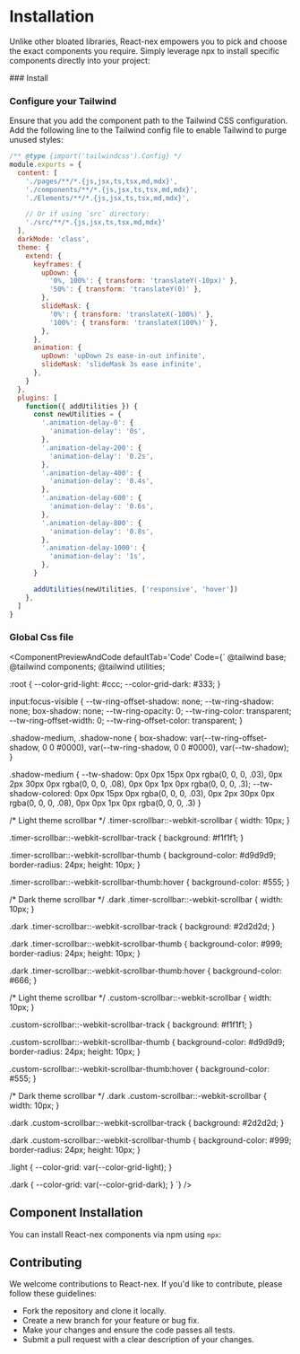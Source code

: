 
# Installation

Unlike other bloated libraries, React-nex empowers you to pick and choose the exact components you require. Simply leverage npx to install specific components directly into your project:

<Steps>
### Install  

<CommandBlock command="npm i react-nex@latest" />

### Configure your Tailwind

<Callout type="info">
  Ensure that you add the component path to the Tailwind CSS configuration. Add the following line to the Tailwind config file to enable Tailwind to purge unused styles:
</Callout>

```javascript
/** @type {import('tailwindcss').Config} */
module.exports = {
  content: [
    './pages/**/*.{js,jsx,ts,tsx,md,mdx}',
    './components/**/*.{js,jsx,ts,tsx,md,mdx}',
    './Elements/**/*.{js,jsx,ts,tsx,md,mdx}',

    // Or if using `src` directory:
    './src/**/*.{js,jsx,ts,tsx,md,mdx}'
  ],
  darkMode: 'class',
  theme: {
    extend: {
      keyframes: {
        upDown: {
          '0%, 100%': { transform: 'translateY(-10px)' },
          '50%': { transform: 'translateY(0)' },
        },
        slideMask: {
          '0%': { transform: 'translateX(-100%)' },
          '100%': { transform: 'translateX(100%)' },
        },
      },
      animation: {
        upDown: 'upDown 2s ease-in-out infinite',
        slideMask: 'slideMask 3s ease infinite',
      },
    }
  },
  plugins: [
    function({ addUtilities }) {
      const newUtilities = {
        '.animation-delay-0': {
          'animation-delay': '0s',
        },
        '.animation-delay-200': {
          'animation-delay': '0.2s',
        },
        '.animation-delay-400': {
          'animation-delay': '0.4s',
        },
        '.animation-delay-600': {
          'animation-delay': '0.6s',
        },
        '.animation-delay-800': {
          'animation-delay': '0.8s',
        },
        '.animation-delay-1000': {
          'animation-delay': '1s',
        },
      }

      addUtilities(newUtilities, ['responsive', 'hover'])
    },
  ]
}
```

### Global Css file

<ComponentPreviewAndCode 
defaultTab='Code'
Code={`
@tailwind base;
@tailwind components;
@tailwind utilities;


:root {
  --color-grid-light: #ccc;
  --color-grid-dark: #333;
}

input:focus-visible {
  --tw-ring-offset-shadow: none;
  --tw-ring-shadow: none;
  box-shadow: none;
  --tw-ring-opacity: 0;
  --tw-ring-color: transparent;
  --tw-ring-offset-width: 0;
  --tw-ring-offset-color: transparent;
}

.shadow-medium,
.shadow-none {
  box-shadow: var(--tw-ring-offset-shadow, 0 0 #0000), var(--tw-ring-shadow, 0 0 #0000), var(--tw-shadow);
}

.shadow-medium {
  --tw-shadow: 0px 0px 15px 0px rgba(0, 0, 0, .03), 0px 2px 30px 0px rgba(0, 0, 0, .08), 0px 0px 1px 0px rgba(0, 0, 0, .3);
  --tw-shadow-colored: 0px 0px 15px 0px rgba(0, 0, 0, .03), 0px 2px 30px 0px rgba(0, 0, 0, .08), 0px 0px 1px 0px rgba(0, 0, 0, .3)
}

/* Light theme scrollbar */
.timer-scrollbar::-webkit-scrollbar {
  width: 10px;
}

.timer-scrollbar::-webkit-scrollbar-track {
  background: #f1f1f1;
}

.timer-scrollbar::-webkit-scrollbar-thumb {
  background-color: #d9d9d9;
  border-radius: 24px;
  height: 10px;
}

.timer-scrollbar::-webkit-scrollbar-thumb:hover {
  background-color: #555;
}

/* Dark theme scrollbar */
.dark .timer-scrollbar::-webkit-scrollbar {
  width: 10px;
}

.dark .timer-scrollbar::-webkit-scrollbar-track {
  background: #2d2d2d;
}

.dark .timer-scrollbar::-webkit-scrollbar-thumb {
  background-color: #999;
  border-radius: 24px;
  height: 10px;
}

.dark .timer-scrollbar::-webkit-scrollbar-thumb:hover {
  background-color: #666;
}



/* Light theme scrollbar */
.custom-scrollbar::-webkit-scrollbar {
  width: 10px;
}

.custom-scrollbar::-webkit-scrollbar-track {
  background: #f1f1f1;
}

.custom-scrollbar::-webkit-scrollbar-thumb {
  background-color: #d9d9d9;
  border-radius: 24px;
  height: 10px;
}

.custom-scrollbar::-webkit-scrollbar-thumb:hover {
  background-color: #555;
}

/* Dark theme scrollbar */
.dark .custom-scrollbar::-webkit-scrollbar {
  width: 10px;
}

.dark .custom-scrollbar::-webkit-scrollbar-track {
  background: #2d2d2d;
}

.dark .custom-scrollbar::-webkit-scrollbar-thumb {
  background-color: #999;
  border-radius: 24px;
  height: 10px;
}

.light {
  --color-grid: var(--color-grid-light);
}

.dark {
  --color-grid: var(--color-grid-dark);
}
`} />


</Steps>

## Component Installation

You can install React-nex components via npm using `npx`:

<CommandBlock command="npx react-nex add component_name" />

## Contributing

We welcome contributions to React-nex. If you'd like to contribute, please follow these guidelines:

- Fork the repository and clone it locally.
- Create a new branch for your feature or bug fix.
- Make your changes and ensure the code passes all tests.
- Submit a pull request with a clear description of your changes.
